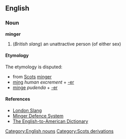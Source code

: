 == English ==
=== Noun ===
[[Category:English nouns]]
'''minger'''
#(''British slang'') an unattractive person (of either sex)
==== Etymology ====
The etymology is disputed:
* from [[w:Scots language|Scots]][[Category:Scots derivations]] [[minger]]
* [[ming]] ''human excrement'' + [[-er]]
* [[minge]] ''pudenda'' + [[-er]]
==== References ====
* [http://www.londonslang.com/db/m/ London Slang]
* [http://www.halfbakery.com/idea/Minger_20Defence_20System Minger Defence System]
* [http://www.clear-lake.com/Lakewood/Dictionary.htm The English-to-American Dictionary]